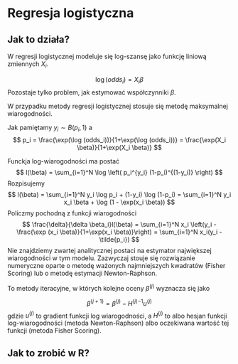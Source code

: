 # Regresja logistyczna

## Jak to działa?

W regresji logistycznej modeluje się log-szansę jako funkcję liniową zmiennych $X_i$.

$$
\log (odds_i) =  X_i \beta
$$
Pozostaje tylko problem, jak estymować współczynniki $\beta$.

W przypadku metody regresji logistycznej stosuje się metodę maksymalnej wiarogodności. 

Jak pamiętamy $y_i \sim B(p_i, 1)$ a
$$
p_i = \frac{\exp(\log (odds_i))}{1+\exp(\log (odds_i))} = \frac{\exp(X_i \beta)}{1+\exp(X_i \beta)}
$$

Funckja log-wiarogodności ma postać
$$
l(\beta) = \sum_{i=1}^N \log \left( p_i^{y_i} (1-p_i)^{(1-y_i)} \right)
$$
Rozpisujemy
$$
l(\beta) = \sum_{i=1}^N y_i \log p_i + (1-y_i)  \log (1-p_i) = \sum_{i=1}^N y_i x_i \beta  + \log (1 - \exp(x_i \beta)) 
$$
Policzmy pochodną z funkcji wiarogodności
$$
\frac{\delta}{\delta \beta_i}l(\beta) = \sum_{i=1}^N x_i \left(y_i - \frac{\exp (x_i \beta)}{1+\exp(x_i \beta)}\right)  = \sum_{i=1}^N x_i(y_i - \tilde{p_i}) 
$$
Nie znajdziemy zwartej analitycznej postaci na estymator największej wiarogodności w tym modelu.
Zazwyczaj stouje się rozwiązanie numeryczne oparte o metodę ważonych najmniejszych kwadratów (Fisher Scoring) lub o metodę estymacji Newton-Raphson.

To metody iteracyjne, w których kolejne oceny $\beta^{(j)}$ wyznacza się jako

$$
\beta^{(j+1)} = \beta^{(j)} - {H^{(j)}}^{-1} u^{(j)}
$$
gdzie $u^{(j)}$ to gradient funkcji log wiarogodności, a $H^{(j)}$ to albo hesjan funkcji log-wiarogodności (metoda Newton-Raphson) albo oczekiwana wartość tej funkcji (metoda Fisher Scoring).

## Jak to zrobić w R?


